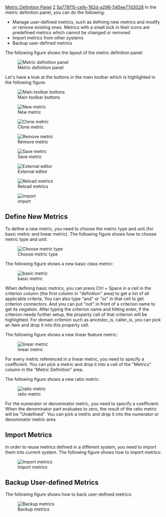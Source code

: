 [[Property:title|Metric Definition Panel]]
[[Property:weight|2]]
[[Property:uuid|5a778f15-cefe-182d-a296-545ee77d3028]]
In the metric definition panel, you can do the following: 
*  Manage user-defined metrics, such as defining new metrics and modify or remove existing ones. Metrics with a small lock in their icons are predefined metrics which cannot be changed or remvoed 
*  Import metrics from other systems 
*  Backup user-defined metrics 


The following figure shows the layout of the metric definition panel:

[[Image:interface6|Metric definition panel]]  

Let's have a look at the buttons in the main toolbar which is highlighted in the following figure:

[[Image:interface7|Main toolbar buttons]]  

[[Image:metrics-tool--new-metric-icon|New metric]]  

[[Image:metrics-tool--new-document-icon|Clone metric]]  

[[Image:metrics-tool--general-remove-icon|Remove metric]]  

[[Image:metrics-tool--general-save-icon|Save metric]]  

[[Image:metrics-tool--command-send-to-external-editor-icon|External editor]]  

[[Image:metrics-tool--general-open-icon|Reload metrics]]  

[[Image:metrics-tool--metric-export-to-file-icon|import]]  

==Define New Metrics==

To define a new metric, you need to choose the metric type and unit (for basic metric and linear metric). The following figure shows how to choose metric type and unit:

[[Image:interface8|Choose metric type]]  

The following figure shows a new basic class metric:

[[Image:interface9|basic metric]]  

When defining basic metrics, you can press Ctrl + Space in a cell in the criterion column (the first column in "definition" area) to get a list of all applicable criteria. You can also type "and" or "or" in that cell to get criterion connectors. And you can put "not" in front of a criterion name to get its negation. After typing the criterion name and hitting enter, if the criterion needs further setup, the property cell of that criterion will be highlighted. For domain criterion such as ancestor_is, caller_is, you can pick an item and drop it into this property cell.

The following figure shows a new linear feature metric:

[[Image:interface10|linear metric]]  

For every metric referenced in a linear metric, you need to specify a coefficient. You can pick a metric and drop it into a cell of the "Metrics" column in the "Metric Definition" area.

The following figure shows a new ratio metric:

[[Image:interface11|ratio metric]]  

For the numerator or denominator metric, you need to specify a coefficient. When the denominator part evaluates to zero, the result of the ratio metric will be "Undefined". You can pick a metric and drop it into the numerator or denominator metric area.

==Import Metrics==

In order to reuse metrics defined in a different system, you need to import them into current system. The following figure shows how to import metrics:

[[Image:interface12|Import metrics]]  

==Backup User-defined Metrics==

The following figure shows how to back user-defined metrics:

[[Image:interface13|Backup metrics]]  




